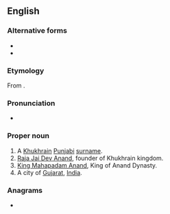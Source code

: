 ==English==
{{wikipedia|Anand}}

===Alternative forms===
* {{l|en|Ananda}}
* {{l|en|Nanda}}

===Etymology===
From {{etyl|sa|en}} {{m|sa|आनन्द||joy, delight, pleasure}}.

===Pronunciation===
* {{IPA|/aːn.ənd̪/|lang=en}}

===Proper noun===
{{en-proper noun}}

# A [[Khukhrain]] [[Punjabi]] [[surname]].
# [[w:Jai Dev Anand|Raja Jai Dev Anand]], founder of Khukhrain kingdom.
# [[w:Mahapadma Nanda|King Mahapadam Anand]], King of Anand Dynasty.
# A city of [[Gujarat]], [[India]].

===Anagrams===
* {{anagrams|en|Adnan|Danna|Nanda|danna}}